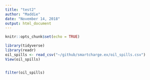 ```yaml
---
title: "test2"
author: "Maddie"
date: "November 14, 2018"
output: html_document
---
```


```r
knitr::opts_chunk$set(echo = TRUE)
```

```r
library(tidyverse)
library(readr)
oil_spills <- read_csv("~/github/smartcharge.ex/oil_spills.csv")
View(oil_spills)


filter(oil_spills)
```

